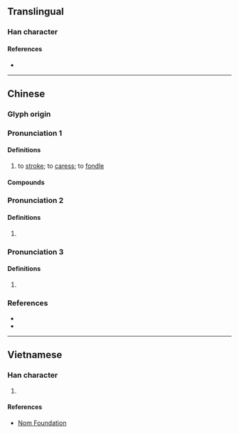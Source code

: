 {{character info/new}}
==Translingual==

===Han character===
{{Han char|rn=64|rad=手|as=07|sn=11|four=39502|canj=EHQ|ids=⿱沙手}}

====References====
* {{Han ref|kx=0431.310|dkj=12096|dj=0781.030|hdz=31877.100|uh=6332|ud=25394|bh=D566|bd=54630}}

----

==Chinese==
{{zh-forms|alt=挱,𢬰,𭢃,𢶌,𣴷}}

===Glyph origin===
{{Han etym}}

===Pronunciation 1===
{{zh-pron
|m=suō
|c=so1
|mc=y
|oc=y
|cat=v
}}

====Definitions====
{{zh-hanzi}}

# to [[stroke#Verb|stroke]]; to [[caress]]; to [[fondle]]
#: {{zh-syn|撫摸}}

====Compounds====
{{zh-der|摩挲|挼挲}}

===Pronunciation 2===
{{zh-pron
|m=sha
|c=saa1
|cat=v
}}

====Definitions====
{{zh-hanzi}}

# {{zh-used in|挓挲|to [[stretch]] [[open]]}}

===Pronunciation 3===
{{zh-pron
|m=sā
|cat=v
}}

====Definitions====
{{zh-hanzi}}

# {{zh-used in|摩挲|tr=māsa|to smooth something out by rubbing}}

===References===
* {{R:twedu|B01305}}
* {{R:yue:Hanzi}}

----

==Vietnamese==

===Han character===
{{vi-hantu|sa|rs=手07}}

# {{defn|lang=vi|sort=手07}}

====References====
* [http://nomfoundation.org/common/nom_details.php?codepoint=6332 Nom Foundation]